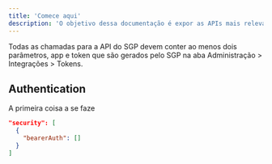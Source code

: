 ```yaml
---
title: 'Comece aqui'
description: 'O objetivo dessa documentação é expor as APIs mais relevantes do SGP e que fazem sentido para a Zapisp.'
---
```


<Note>
 Todas as chamadas para a API do SGP devem conter ao menos dois parâmetros, app e token que são gerados pelo SGP na aba Administração > Integrações > Tokens.
</Note>

## Authentication

A primeira coisa a se faze

```json
"security": [
  {
    "bearerAuth": []
  }
]
```
